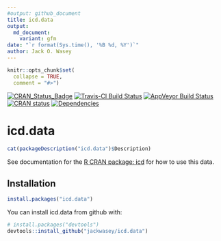 ```yaml
---
#output: github_document
title: icd.data
output:
  md_document:
    variant: gfm
date: "`r format(Sys.time(), '%B %d, %Y')`"
author: Jack O. Wasey
---
```

<!-- rmarkdown::render("README.Rmd") -->
<!-- README.md is generated from README.Rmd. Please edit that file -->
```r
knitr::opts_chunk$set(
  collapse = TRUE,
  comment = "#>")
```
<!-- badges: start -->
[![CRAN_Status_Badge](http://www.r-pkg.org/badges/version/icd.data)](https://cran.r-project.org/package=icd.data)
[![Travis-CI Build Status](https://travis-ci.org/jackwasey/icd.data.svg?branch=master)](https://travis-ci.org/jackwasey/icd.data)
[![AppVeyor Build Status](https://ci.appveyor.com/api/projects/status/github/jackwasey/icd.data?branch=master&svg=true)](https://ci.appveyor.com/project/jackwasey/icd.data)
[![CRAN status](https://www.r-pkg.org/badges/version/icd.data)](https://cran.r-project.org/package=icd.data)
[![Dependencies](https://tinyverse.netlify.com/badge/icd.data)](https://cran.r-project.org/package=icd.data)
<!-- badges: end -->

# icd.data

```r
cat(packageDescription("icd.data")$Description)
```

See documentation for the [R CRAN package: icd](https://jackwasey.github.io/icd/) for how to use this data.

## Installation

```r
install.packages("icd.data")
```

You can install icd.data from github with:

```r
# install.packages("devtools")
devtools::install_github("jackwasey/icd.data")
```

